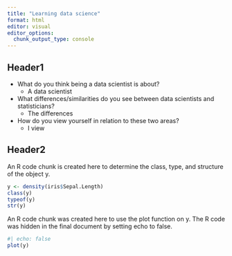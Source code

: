 ```yaml
---
title: "Learning data science"
format: html
editor: visual
editor_options: 
  chunk_output_type: console
---
```


## Header1

-   What do you think being a data scientist is about?
    -   A data scientist
-   What differences/similarities do you see between data scientists and statisticians?
    -   The differences
-   How do you view yourself in relation to these two areas?
    -   I view

## Header2

An R code chunk is created here to determine the class, type, and structure of the object y.

```r
y <- density(iris$Sepal.Length)
class(y)
typeof(y)
str(y)
```

An R code chunk was created here to use the plot function on y. The R code was hidden in the final document by setting echo to false.

```r
#| echo: false
plot(y)
```
